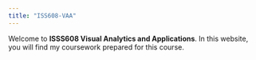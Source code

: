 ```yaml
---
title: "ISS608-VAA"
---
```


Welcome to **ISSS608 Visual Analytics and Applications**. In this website, you will find my coursework prepared for this course.
